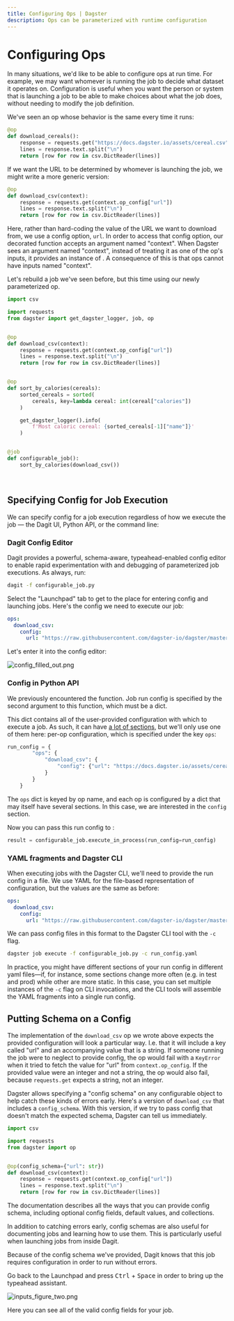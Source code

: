 ```yaml
---
title: Configuring Ops | Dagster
description: Ops can be parameterized with runtime configuration
---
```


# Configuring Ops

<CodeReferenceLink filePath="examples/docs_snippets/docs_snippets/intro_tutorial/advanced/configuring_ops/" />

In many situations, we'd like to be able to configure ops at run time. For example, we may want whomever is running the job to decide what dataset it operates on. Configuration is useful when you want the person or system that is launching a job to be able to make choices about what the job does, without needing to modify the job definition.

We've seen an op whose behavior is the same every time it runs:

```python file=/intro_tutorial/advanced/configuring_ops/download_csv.py startafter=start_download_cereals_marker endbefore=end_download_cereals_marker
@op
def download_cereals():
    response = requests.get("https://docs.dagster.io/assets/cereal.csv")
    lines = response.text.split("\n")
    return [row for row in csv.DictReader(lines)]
```

If we want the URL to be determined by whomever is launching the job, we might write a more generic version:

```python file=/intro_tutorial/advanced/configuring_ops/download_csv.py startafter=start_download_csv_marker endbefore=end_download_csv_marker
@op
def download_csv(context):
    response = requests.get(context.op_config["url"])
    lines = response.text.split("\n")
    return [row for row in csv.DictReader(lines)]
```

Here, rather than hard-coding the value of the URL we want to download from, we use a config option, `url`. In order to access that config option, our decorated function accepts an argument named "context". When Dagster sees an argument named "context", instead of treating it as one of the op's inputs, it provides an instance of <PyObject module="dagster" object="OpExecutionContext" />. A consequence of this is that ops cannot have inputs named "context".

Let's rebuild a job we've seen before, but this time using our newly parameterized op.

```python file=/intro_tutorial/advanced/configuring_ops/configurable_job.py startafter=start_job_marker endbefore=end_job_marker
import csv

import requests
from dagster import get_dagster_logger, job, op


@op
def download_csv(context):
    response = requests.get(context.op_config["url"])
    lines = response.text.split("\n")
    return [row for row in csv.DictReader(lines)]


@op
def sort_by_calories(cereals):
    sorted_cereals = sorted(
        cereals, key=lambda cereal: int(cereal["calories"])
    )

    get_dagster_logger().info(
        f'Most caloric cereal: {sorted_cereals[-1]["name"]}'
    )


@job
def configurable_job():
    sort_by_calories(download_csv())
```

<br />

## Specifying Config for Job Execution

We can specify config for a job execution regardless of how we execute the job — the Dagit UI, Python API, or the command line:

### Dagit Config Editor

Dagit provides a powerful, schema-aware, typeahead-enabled config editor to enable rapid experimentation with and debugging of parameterized job executions. As always, run:

```bash
dagit -f configurable_job.py
```

Select the "Launchpad" tab to get to the place for entering config and launching jobs. Here's the config we need to execute our job:

```yaml file=/intro_tutorial/advanced/configuring_ops/run_config.yaml
ops:
  download_csv:
    config:
      url: "https://raw.githubusercontent.com/dagster-io/dagster/master/examples/docs_snippets/docs_snippets/intro_tutorial/cereal.csv"
```

Let's enter it into the config editor:

<img alt="config_filled_out.png" src="/images/tutorial/config_filled_out.png" />

### Config in Python API

We previously encountered the <PyObject
module="dagster" object="JobDefinition" method="execute_in_process" /> function. Job run config is specified by the second argument to this function, which must be a dict.

This dict contains all of the user-provided configuration with which to execute a job. As such, it can have [a lot of sections](/\_apidocs/execution), but we'll only use one of them here: per-op configuration, which is specified under the key `ops`:

```python file=/intro_tutorial/advanced/configuring_ops/configurable_job.py startafter=start_run_config_marker endbefore=end_run_config_marker
run_config = {
        "ops": {
            "download_csv": {
                "config": {"url": "https://docs.dagster.io/assets/cereal.csv"}
            }
        }
    }
```

The `ops` dict is keyed by op name, and each op is configured by a dict that may itself have several sections. In this case, we are interested in the `config` section.

Now you can pass this run config to <PyObject
module="dagster" object="JobDefinition" method="execute_in_process" />:

```python file=/intro_tutorial/advanced/configuring_ops/configurable_job.py startafter=start_execute_marker endbefore=end_execute_marker
result = configurable_job.execute_in_process(run_config=run_config)
```

### YAML fragments and Dagster CLI

When executing jobs with the Dagster CLI, we'll need to provide the run config in a file. We use YAML for the file-based representation of configuration, but the values are the same as before:

```yaml file=/intro_tutorial/advanced/configuring_ops/run_config.yaml
ops:
  download_csv:
    config:
      url: "https://raw.githubusercontent.com/dagster-io/dagster/master/examples/docs_snippets/docs_snippets/intro_tutorial/cereal.csv"
```

We can pass config files in this format to the Dagster CLI tool with the `-c` flag.

```bash
dagster job execute -f configurable_job.py -c run_config.yaml
```

In practice, you might have different sections of your run config in different yaml files—if, for instance, some sections change more often (e.g. in test and prod) while other are more static. In this case, you can set multiple instances of the `-c` flag on CLI invocations, and the CLI tools will assemble the YAML fragments into a single run config.

## Putting Schema on a Config

The implementation of the `download_csv` op we wrote above expects the provided configuration will look a particular way. I.e. that it will include a key called "url" and an accompanying value that is a string. If someone running the job were to neglect to provide config, the op would fail with a `KeyError` when it tried to fetch the value for "url" from `context.op_config`. If the provided value were an integer and not a string, the op would also fail, because `requests.get` expects a string, not an integer.

Dagster allows specifying a "config schema" on any configurable object to help catch these kinds of errors early. Here's a version of `download_csv` that includes a `config_schema`. With this version, if we try to pass config that doesn't match the expected schema, Dagster can tell us immediately.

```python file=/intro_tutorial/advanced/configuring_ops/config_schema.py
import csv

import requests
from dagster import op


@op(config_schema={"url": str})
def download_csv(context):
    response = requests.get(context.op_config["url"])
    lines = response.text.split("\n")
    return [row for row in csv.DictReader(lines)]
```

The <PyObject module="dagster" object="ConfigSchema" /> documentation describes all the ways that you can provide config schema, including optional config fields, default values, and collections.

In addition to catching errors early, config schemas are also useful for documenting jobs and learning how to use them. This is particularly useful when launching jobs from inside Dagit.

Because of the config schema we've provided, Dagit knows that this job requires configuration in order to run without errors.

Go back to the Launchpad and press <kbd>Ctrl</kbd> + <kbd>Space</kbd> in order to bring up the typeahead assistant.

<img alt="inputs_figure_two.png" src="/images/tutorial/inputs_figure_two.png" />

Here you can see all of the valid config fields for your job.
